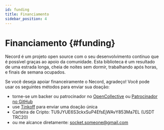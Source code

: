 ```yaml
---
id: funding
title: Financiamento
sidebar_position: 4
---
```


# Financiamento {#funding}

Necord é um projeto open source com o seu desenvolvimento contínuo que é possível graças ao apoio da comunidade.
Esta biblioteca é um resultado de uma estrada longa, cheia de noites sem dormir, trabalhando após horas, e finais de semana ocupados.

Se você deseja apoiar financeiramente o Necord, agradeço!
Você pode usar os seguintes métodos para enviar sua doação:

- torne-se um backer ou patrocinador no [OpenCollective](https://opencollective.com/necord) ou [Patrocinador no GitHub](https://github.com/sponsors/necordjs)
- use [Tinkoff](https://www.tinkoff.ru/rm/filippov.aleksey372/YN6Ob51146) para enviar uma doação única
- Carteira de Cripto: TU9JYUE6S3ckxSuP4EfsEjWAvY853Ma7EL (USDT TRC20)
- ou me alcance diretamente: [socket.someone@gmail.com](mailto:socket.someone@gmail.com)
